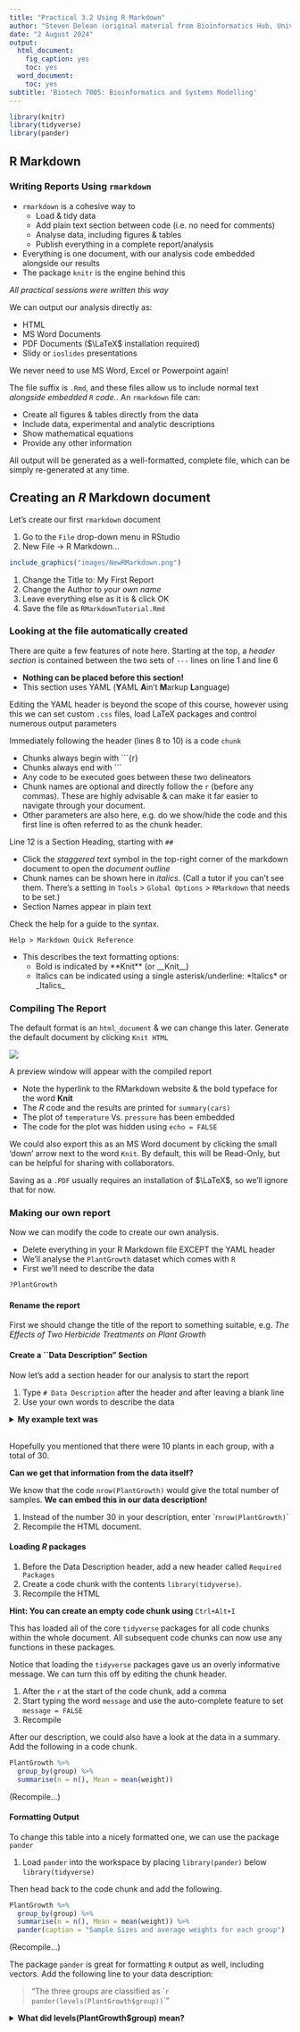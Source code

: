 ```yaml
---
title: "Practical 3.2 Using R Markdown"
author: "Steven Delean (original material from Bioinformatics Hub, University of Adelaide)"
date: "2 August 2024"
output:
  html_document:
    fig_caption: yes
    toc: yes
  word_document:
    toc: yes
subtitle: 'Biotech 7005: Bioinformatics and Systems Modelling'
---
```


```r
library(knitr)
library(tidyverse)
library(pander)
```


## R Markdown

### Writing Reports Using `rmarkdown`

* `rmarkdown` is a cohesive way to
    + Load & tidy data 
    + Add plain text section between code (i.e. no need for comments)
    + Analyse data, including figures & tables
    + Publish everything in a complete report/analysis
* Everything is one document, with our analysis code embedded alongside our results
* The package `knitr` is the engine behind this

*All practical sessions were written this way*

We can output our analysis directly as:

* HTML
* MS Word Documents
* PDF Documents ($\LaTeX$ installation required)
* Slidy or `ioslides` presentations

We never need to use MS Word, Excel or Powerpoint again!

The file suffix is `.Rmd`, and these files allow us to include normal text *alongside embedded `R` code.*.
An `rmarkdown` file can:

- Create all figures & tables directly from the data
- Include data, experimental and analytic descriptions
- Show mathematical equations
- Provide any other information

All output will be generated as a well-formatted, complete file, which can be simply re-generated at any time.


## Creating an *R* Markdown document

Let's create our first `rmarkdown` document

1. Go to the `File` drop-down menu in RStudio
2. New File -> R Markdown...


```r
include_graphics("images/NewRMarkdown.png")
```

1. Change the Title to: My First Report
2. Change the Author to *your own name*
3. Leave everything else as it is & click OK
4. Save the file as `RMarkdownTutorial.Rmd`

### Looking at the file automatically created

There are quite a few features of note here.
Starting at the top, a *header section* is contained between the two sets of `---` lines on line 1 and line 6

- __Nothing can be placed before this section!__
- This section uses YAML (**Y**AML **A**in't **M**arkup **L**anguage)

Editing the YAML header is beyond the scope of this course, however using this we can set custom `.css` files, load LaTeX packages and control numerous output parameters

Immediately following the header (lines 8 to 10) is a code `chunk`

- Chunks always begin with ```{r}
- Chunks always end with ```
- Any code to be executed goes between these two delineators
- Chunk names are optional and directly follow the `r` (before any commas). These are highly advisable & can make it far easier to navigate through your document.
- Other parameters are also here, e.g. do we show/hide the code and this first line is often referred to as the chunk header.

Line 12 is a Section Heading, starting with `##`

- Click the _staggered text_ symbol in the top-right corner of the markdown document to open the _document outline_
- Chunk names can be shown here in _italics_. (Call a tutor if you can't see them. There's a setting in `Tools` > `Global Options` > `RMarkdown` that needs to be set.)
- Section Names appear in plain text

Check the help for a guide to the syntax.

`Help > Markdown Quick Reference`

- This describes the text formatting options: 
    + Bold is indicated by \*\*Knit\*\* (or \_\_Knit\_\_)
    + Italics can be indicated using a single asterisk/underline: \*Italics\* or \_Italics\_


### Compiling The Report

The default format is an `html_document` & we can change this later.
Generate the default document by clicking `Knit HTML`

![](images/knit.png)

A preview window will appear with the compiled report

- Note the hyperlink to the RMarkdown website & the bold typeface for the word **Knit**
- The *R* code and the results are printed for `summary(cars)`
- The plot of `temperature` Vs. `pressure` has been embedded
- The code for the plot was hidden using `echo = FALSE`

    
We could also export this as an MS Word document by clicking the small 'down' arrow next to the word `Knit`.
By default, this will be Read-Only, but can be helpful for sharing with collaborators.

Saving as a `.PDF` usually requires an installation of $\LaTeX$, so we'll ignore that for now.

### Making our own report

Now we can modify the code to create our own analysis.

- Delete everything in your R Markdown file EXCEPT the YAML header
- We'll analyse the `PlantGrowth` dataset which comes with `R`
- First we'll need to describe the data

```r
?PlantGrowth
```

#### Rename the report

First we should change the title of the report to something suitable, e.g. *The Effects of Two Herbicide Treatments on Plant Growth*

#### Create a ``Data Description" Section

Now let's add a section header for our analysis to start the report

1. Type `# Data Description` after the header and after leaving a blank line
2. Use your own words to describe the data

<details><summary><b>My example text was</b></summary>

> Plants were treated with two different herbicides and the effects on growth were compared using the dried weight of the plants after one month.
Both treatments were compared to a control group of plants which were not treated with any herbicide.
Each group contained 10 plants, giving a total of 30 plants.

</details>
<br>
Hopefully you mentioned that there were 10 plants in each group, with a total of 30.

__Can we get that information from the data itself?__

We know that the code `nrow(PlantGrowth)` would give the total number of samples.
__We can embed this in our data description!__

1. Instead of the number 30 in your description, enter \`r` nrow(PlantGrowth)`\`
2. Recompile the HTML document.

#### Loading *R* packages

1. Before the Data Description header, add a new header called `Required Packages`
2. Create a code chunk with the contents `library(tidyverse)`.
3. Recompile the HTML

**Hint: You can create an empty code chunk using** `Ctrl+Alt+I`

This has loaded all of the core `tidyverse` packages for all code chunks within the whole document.
All subsequent code chunks can now use any functions in these packages.

Notice that loading the `tidyverse` packages gave us an overly informative message.
We can turn this off by editing the chunk header.

1. After the `r` at the start of the code chunk, add a comma
2. Start typing the word `message` and use the auto-complete feature to set `message = FALSE`
3. Recompile

After our description, we could also have a look at the data in a summary.
Add the following in a code chunk.

```r
PlantGrowth %>% 
  group_by(group) %>% 
  summarise(n = n(), Mean = mean(weight)) 
```

(Recompile...)

#### Formatting Output

To change this table into a nicely formatted one, we can use the package `pander`

1. Load `pander` into the workspace by placing `library(pander)` below `library(tidyverse)`

Then head back to the code chunk and add the following.


```r
PlantGrowth %>% 
  group_by(group) %>% 
  summarise(n = n(), Mean = mean(weight)) %>%
  pander(caption = "Sample Sizes and average weights for each group")
```

(Recompile...)

The package `pander` is great for formatting `R` output as well, including vectors.
Add the following line to your data description:

> "The three groups are classified as \``r` `pander(levels(PlantGrowth$group))`\`"

<details><summary><b>What did levels(PlantGrowth$group) mean?</b></summary>
This column is considered by `R` to be a categorical variable.
`R` stores these as a data-type called a factor, and the different values it can take are known as `levels`.
Here we have three different categories (or treatments) which represent the control and two treatments.
<details>
<br>

#### Add a plot of the data

We can use `ggplot2` for this

1. This was already loaded with `library(tidyverse)`
2. Create a plot using `geom_boxplot()`
3. Fill the boxes based on the `group` variable


```r
ggplot(PlantGrowth, aes(x = group, y = weight, fill = group)) +
  geom_boxplot() +
  theme_bw() +
  labs(x = "Treatment Group", y = "Dried Weight (g)")
```

#### Analyse the data

Here we can fit a simple linear regression using:

- `weight` as the response variable
- `group` as the predictor variable

To fit a linear model in `R`:

1. Use the function `lm()`
2. Save the results as a new object

In the following line of code, we are saying the the `weight` measurements are dependent on the `group` each plant belongs to (`weight ~ group`).
In `R` we can usually read the `~` symbol as *depends on* (or *is a function of*).

```r
model_fit <- lm(weight ~ group, data = PlantGrowth)
```

We can view the `summary()` or `anova()` for a given model using this functions on the saved model.

```r
summary(model_fit)
anova(model_fit)
```

To place these as formatted tables in the text we can also use `pander()`, which has a default format setting for these types of objects.

```r
model_fit %>% summary() %>% pander()
```

```r
model_fit %>% anova() %>% pander()
```

You can change the default captions if you like using the argument `caption = "my caption"` inside the `pnder()` function.

#### Finishing the analysis

After you're happy with the way your analysis looks

- A good habit is to finish with a section called `Session Info`
- Add a code chunk which calls the `R` command `sessionInfo()`
- We can also wrap the output of `sessionInfo()` inside the `pander()` function to provide yet another nicely formatted section in our report.

So far we've been compiling everything as HTML, but let's switch to an MS Word document.
We could email this to our supervisors, or upload to Google docs for collaborators...

### Summary

This basic process is incredibly useful

- We never need to cut & paste anything between `R` and other documents
- Every piece of information can be drawn directly from our `R` analysis
- We can very easily incorporate new data as it arrives
- We can describe our code using either comments, or plain text in the surrounding paragraphs
- Creates *reproducible research*
